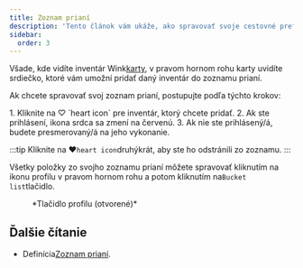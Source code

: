 ```yaml
---
title: Zoznam prianí
description: 'Tento článok vám ukáže, ako spravovať svoje cestovné preferencie na Wink'
sidebar:
  order: 3
---
```


Všade, kde vidíte inventár Wink[karty](/studio/cards), v pravom hornom rohu karty uvidíte srdiečko, ktoré vám umožní pridať daný inventár do zoznamu prianí.

Ak chcete spravovať svoj zoznam prianí, postupujte podľa týchto krokov:

<Steps>
  1. Kliknite na ♡ `heart icon` pre inventár, ktorý chcete pridať.
  2. Ak ste prihlásení, ikona srdca sa zmení na červenú.
  3. Ak nie ste prihlásený/á, budete presmerovaný/á na jeho vykonanie.
</Steps>


:::tip
Kliknite na ♥️`heart icon`druhýkrát, aby ste ho odstránili zo zoznamu.
:::

Všetky položky zo svojho zoznamu prianí môžete spravovať kliknutím na ikonu profilu v pravom hornom rohu a potom kliknutím na`Bucket list`tlačidlo.

<figure>
  <CloudinaryImage width="350" height="404" resize="scale" quality="best" alt="Tlačidlo účtu po overení" src="academy/account-button-auth-open" errorImage="noimage_opaque_nyrtl0.png" />

  <figcaption>*Tlačidlo profilu (otvorené)*</figcaption>
</figure>


## Ďalšie čítanie

* Definícia[Zoznam prianí](https://en.wikipedia.org/wiki/Bucket_list).

